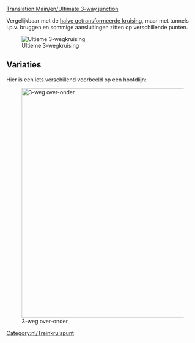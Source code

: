 [[Translation:Main/en/Ultimate 3-way junction]]{{en/-}}{{kruispuntenmenu/Nl}}

Vergelijkbaar met de [[Main/nl/Halve getransformeerde kruising|halve getransformeerde kruising]], maar met tunnels i.p.v. bruggen en sommige aansluitingen zitten op verschillende punten.

[[File:en/ultimate 3way junction.png|frame|none|Ultieme 3-wegkruising]]

{{Template:Kruispuntcriteria/Nl|Gemiddeld|2|1|0|3|1|1|1|1|0|0|0||Defecte treinen hebben effect op één lijn.|

'''Voordelen'''
*Hoge snelheid.
*Hoge capaciteit.
*Verstoppingen zijn onwaarschijnlijk.
*Klein oppervlak.
*Geen scherpe bochten, kan gemakkelijk aangepast worden aan iedere treinlengte.
*Voldoende wachtruimte voor draaiende treinen.

'''Nadelen'''
*Tunnels bevatten geen seinen. (Verdubbeling van de tunnels maakt de kruising tenminste 2x2 tegels groter en moeilijker te bouwen)

'''Tips'''
*Bouw eerst de "korte diagonaal". Maak de lengte hiervan gelijk aan je langste trein.
}}


==Variaties==

Hier is een iets verschillend voorbeeld op een hoofdlijn:

[[File:en/3way-over-under.jpeg|none|thumb|600px|3-weg over-onder]]

{{Template:Kruispuntcriteria/Nl|Gemiddeld|3|1|1|4|0|1|1|1|0|0|0||Defecte treinen hebben effect op één lijn.|

'''Voordelen'''
*High traffic capacity.

'''Nadelen'''
*Traag, tenzij de sporen diagonaal zijn.
*Verstopping is waarschijnlijker dan bij de bovenstaande kruising.
*Er is ruimte tussen sporen nodig.
*Scherpe draaien tenzij de sporen diagonaal zijn.
*Onvoldoende wachtruimte voor draaiende treinen.
*Bruggen en tunnels bevatten geen seinen.
*Bruggen vertragen hogesnelheidstreinen.
}}

[[Category:nl/Treinkruispunt]]